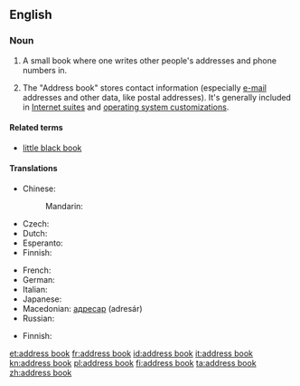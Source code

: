 ==English==
{{wikipedia}}

===Noun===
{{en-noun|head=[[address]] [[book]]}}

# A small book where one writes other people's addresses and phone numbers in.
# {{context|computing|lang=en}} The "Address book" stores contact information (especially [[e-mail]] addresses and other data, like postal addresses).  It's generally included in [[w:Internet suite|Internet suites]] and  [[w:operating  system|operating system customizations]].

====Related terms====
* [[little black book]]

====Translations====
{{trans-top|small book with addresses}}
* Chinese:
*: Mandarin: {{t|cmn|地址簿|tr=dìzhǐbù|sc=Hani}}
* Czech: {{t-|cs|adresář|m}}
* Dutch: {{t+|nl|adresboek|n}}
* Esperanto: {{t-|eo|adreslibro}}
* Finnish: {{t-|fi|osoitekirja}}
{{trans-mid}}
* French: {{t-|fr|carnet d'adresses|m}}
* German: {{t+|de|Adressbuch|n}}
* Italian: {{t+|it|rubrica|f}}
* Japanese: {{t-|ja|アドレス帳|tr=adoresu-chō|sc=Jpan}}
* Macedonian: [[адресар]] (adresár) {{m}}
* Russian: {{t+|ru|адресная книга|f|tr=ádresnaja kníga|sc=Cyrl}}
{{trans-bottom}}

{{trans-top|computing: file containing e-mail addresses and other data on one's contacts}}
* Finnish: {{t-|fi|osoitekirja}}
{{trans-mid}}
{{trans-bottom}}

[[et:address book]]
[[fr:address book]]
[[id:address book]]
[[it:address book]]
[[kn:address book]]
[[pl:address book]]
[[fi:address book]]
[[ta:address book]]
[[zh:address book]]